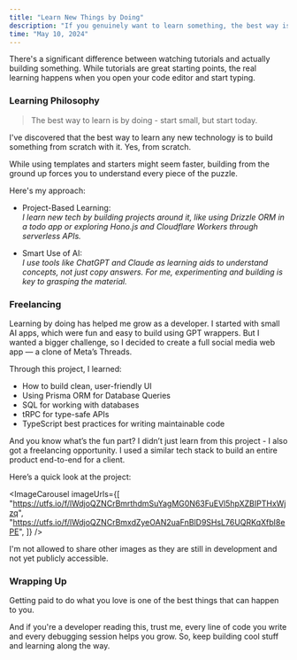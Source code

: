 ```yaml
---
title: "Learn New Things by Doing"
description: "If you genuinely want to learn something, the best way is by doing it."
time: "May 10, 2024"
---
```


There's a significant difference between watching tutorials and actually building something. While tutorials are great starting points, the real learning happens when you open your code editor and start typing.

### Learning Philosophy

> The best way to learn is by doing - start small, but start today.

I've discovered that the best way to learn any new technology is to build something from scratch with it. Yes, from scratch.

While using templates and starters might seem faster, building from the ground up forces you to understand every piece of the puzzle.

Here's my approach:

- Project-Based Learning: <br/> _I learn new tech by building projects around it, like using Drizzle ORM in a todo app or exploring Hono.js and Cloudflare Workers through serverless APIs._

- Smart Use of AI: <br/> _I use tools like ChatGPT and Claude as learning aids to understand concepts, not just copy answers. For me, experimenting and building is key to grasping the material._

### Freelancing

Learning by doing has helped me grow as a developer. I started with small AI apps, which were fun and easy to build using GPT wrappers. But I wanted a bigger challenge, so I decided to create a full social media web app — a clone of Meta’s Threads.

Through this project, I learned:

- How to build clean, user-friendly UI
- Using Prisma ORM for Database Queries
- SQL for working with databases
- tRPC for type-safe APIs
- TypeScript best practices for writing maintainable code

And you know what’s the fun part? I didn’t just learn from this project - I also got a freelancing opportunity. I used a similar tech stack to build an entire product end-to-end for a client.

Here’s a quick look at the project:

<ImageCarousel
  imageUrls={[
    "https://utfs.io/f/lWdjoQZNCrBmrthdmSuYagMG0N63FuEVl5hpXZBIPTHxWjzq",
    "https://utfs.io/f/lWdjoQZNCrBmxdZyeOAN2uaFnBlD9SHsL76UQRKqXfbI8ePE",
  ]}
/>

I'm not allowed to share other images as they are still in development and not yet publicly accessible.

### Wrapping Up

Getting paid to do what you love is one of the best things that can happen to you.

And if you're a developer reading this, trust me, every line of code you write and every debugging session helps you grow. So, keep building cool stuff and learning along the way.
